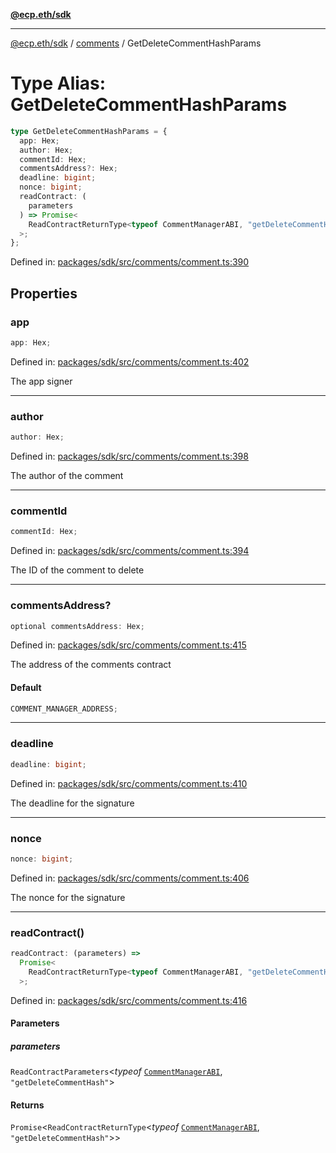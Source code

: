 [**@ecp.eth/sdk**](../../index.mdx)

---

[@ecp.eth/sdk](/sdk-reference/index.mdx) / [comments](/sdk-reference/comments/index.mdx) / GetDeleteCommentHashParams

# Type Alias: GetDeleteCommentHashParams

```ts
type GetDeleteCommentHashParams = {
  app: Hex;
  author: Hex;
  commentId: Hex;
  commentsAddress?: Hex;
  deadline: bigint;
  nonce: bigint;
  readContract: (
    parameters
  ) => Promise<
    ReadContractReturnType<typeof CommentManagerABI, "getDeleteCommentHash">
  >;
};
```

Defined in: [packages/sdk/src/comments/comment.ts:390](https://github.com/ecp-eth/comments-monorepo/blob/main/packages/sdk/src/comments/comment.ts#L390)

## Properties

### app

```ts
app: Hex;
```

Defined in: [packages/sdk/src/comments/comment.ts:402](https://github.com/ecp-eth/comments-monorepo/blob/main/packages/sdk/src/comments/comment.ts#L402)

The app signer

---

### author

```ts
author: Hex;
```

Defined in: [packages/sdk/src/comments/comment.ts:398](https://github.com/ecp-eth/comments-monorepo/blob/main/packages/sdk/src/comments/comment.ts#L398)

The author of the comment

---

### commentId

```ts
commentId: Hex;
```

Defined in: [packages/sdk/src/comments/comment.ts:394](https://github.com/ecp-eth/comments-monorepo/blob/main/packages/sdk/src/comments/comment.ts#L394)

The ID of the comment to delete

---

### commentsAddress?

```ts
optional commentsAddress: Hex;
```

Defined in: [packages/sdk/src/comments/comment.ts:415](https://github.com/ecp-eth/comments-monorepo/blob/main/packages/sdk/src/comments/comment.ts#L415)

The address of the comments contract

#### Default

```ts
COMMENT_MANAGER_ADDRESS;
```

---

### deadline

```ts
deadline: bigint;
```

Defined in: [packages/sdk/src/comments/comment.ts:410](https://github.com/ecp-eth/comments-monorepo/blob/main/packages/sdk/src/comments/comment.ts#L410)

The deadline for the signature

---

### nonce

```ts
nonce: bigint;
```

Defined in: [packages/sdk/src/comments/comment.ts:406](https://github.com/ecp-eth/comments-monorepo/blob/main/packages/sdk/src/comments/comment.ts#L406)

The nonce for the signature

---

### readContract()

```ts
readContract: (parameters) =>
  Promise<
    ReadContractReturnType<typeof CommentManagerABI, "getDeleteCommentHash">
  >;
```

Defined in: [packages/sdk/src/comments/comment.ts:416](https://github.com/ecp-eth/comments-monorepo/blob/main/packages/sdk/src/comments/comment.ts#L416)

#### Parameters

##### parameters

`ReadContractParameters`\<_typeof_ [`CommentManagerABI`](/sdk-reference/defaultExports/variables/CommentManagerABI.mdx), `"getDeleteCommentHash"`\>

#### Returns

`Promise`\<`ReadContractReturnType`\<_typeof_ [`CommentManagerABI`](/sdk-reference/defaultExports/variables/CommentManagerABI.mdx), `"getDeleteCommentHash"`\>\>
